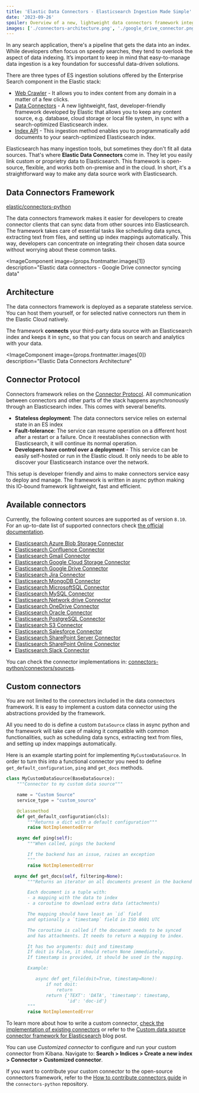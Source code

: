 ```yaml
---
title: 'Elastic Data Connectors - Elasticsearch Ingestion Made Simple'
date: '2023-09-26'
spoiler: Overview of a new, lightweight data connectors framework integrated with the Elastic stack that can ingest data from any source into the Elasticsearch index.
images: ['./connectors-architecture.png', './google_drive_connector.png']
---
```


In any search application, there's a pipeline that gets the data into an index. While developers often focus on speedy searches, they tend to overlook the aspect of data indexing. It’s important to keep in mind that easy-to-manage data ingestion is a key foundation for successful data-driven solutions.

There are three types of ES ingestion solutions offered by the Enterprise Search component in the Elastic stack:

- [Web Crawler](https://www.elastic.co/guide/en/enterprise-search/current/crawler.html) - It allows you to index content from any domain in a matter of a few clicks.
- [Data Connectors](https://www.elastic.co/guide/en/enterprise-search/current/connectors.html) - A new lightweight, fast, developer-friendly framework developed by Elastic that allows you to keep any content source, e.g. database, cloud storage or local file system, in sync with a search-optimized Elasticsearch index.
- [Index API](https://www.elastic.co/guide/en/enterprise-search/current/ingestion-apis.html) - This ingestion method enables you to programmatically add documents to your search-optimized Elasticsearch index.

Elasticsearch has many ingestion tools, but sometimes they don't fit all data sources. That's where **Elastic Data Connectors** come in. They let you easily link custom or proprietry data to Elasticsearch. This framework is open-source, flexible, and works both on-premise and in the cloud. In short, it's a straightforward way to make any data source work with Elasticsearch.

## Data Connectors Framework

[elastic/connectors-python](https://github.com/elastic/connectors-python)

The data connectors framework makes it easier for developers to create connector clients that can sync data from other sources into Elasticsearch. The framework takes care of essential tasks like scheduling data syncs, extracting text from files, and setting up index mappings automatically. This way, developers can concentrate on integrating their chosen data source without worrying about these common tasks.

<ImageComponent
  image={props.frontmatter.images[1]}
  description="Elastic data connectors - Google Drive connector syncing data"
></ImageComponent>

## Architecture

The data connectors framework is deployed as a separate stateless service. You can host them yourself, or for selected native connectors run them in the Elastic Cloud natively.

The framework **connects** your third-party data source with an Elasticsearch index and keeps it in sync, so that you can focus on search and analytics with your data.

<ImageComponent
  image={props.frontmatter.images[0]}
  description="Elastic Data Connectors Architecture"
></ImageComponent>

## Connector Protocol

Connectors framework relies on the [Connector Protocol](https://github.com/elastic/connectors-python/blob/main/docs/CONNECTOR_PROTOCOL.md). All communication between connectors and other parts of the stack happens asynchronously through an Elasticsearch index. This comes with several benefits.

- **Stateless deployment**: The data connectors service relies on external state in an ES index
- **Fault-tolerance**: The service can resume operation on a different host after a restart or a failure. Once it reestablishes connection with Elasticsearch, it will continue its normal operation.
- **Developers have control over a deployment** - This service can be easily self-hosted or run in the Elastic cloud. It only needs to be able to discover your Elasticsearch instance over the network.

This setup is developer friendly and aims to make connectors service easy to deploy and manage. The framework is written in async python making this IO-bound framework lightweight, fast and efficient.

## Available connectors

Currently, the following content sources are supported as of version `8.10`. For an up-to-date list of supported connectors check [the official documentation](https://www.elastic.co/guide/en/enterprise-search/current/connectors.html).

- [Elasticsearch Azure Blob Storage Connector](https://www.elastic.co/guide/en/enterprise-search/current/connectors-azure-blob.html)
- [Elasticsearch Confluence Connector](https://www.elastic.co/guide/en/enterprise-search/current/connectors-confluence.html)
- [Elasticsearch Gmail Connector](https://www.elastic.co/guide/en/enterprise-search/current/connectors-gmail.html)
- [Elasticsearch Google Cloud Storage Connector](https://www.elastic.co/guide/en/enterprise-search/current/connectors-google-cloud.html)
- [Elasticsearch Google Drive Connector](https://www.elastic.co/guide/en/enterprise-search/current/connectors-google-drive.html)
- [Elasticsearch Jira Connector](https://www.elastic.co/guide/en/enterprise-search/current/connectors-jira.html)
- [Elasticsearch MongoDB Connector](https://www.elastic.co/guide/en/enterprise-search/current/connectors-mongodb.html)
- [Elasticsearch MicrosoftSQL Connector](https://www.elastic.co/guide/en/enterprise-search/current/connectors-ms-sql.html)
- [Elasticsearch MySQL Connector](https://www.elastic.co/guide/en/enterprise-search/current/connectors-mysql.html)
- [Elasticsearch Network drive Connector](https://www.elastic.co/guide/en/enterprise-search/current/connectors-network-drive.html)
- [Elasticsearch OneDrive Connector](https://www.elastic.co/guide/en/enterprise-search/current/connectors-onedrive.html)
- [Elasticsearch Oracle Connector](https://www.elastic.co/guide/en/enterprise-search/current/connectors-oracle.html)
- [Elasticsearch PostgreSQL Connector](https://www.elastic.co/guide/en/enterprise-search/current/connectors-postgresql.html)
- [Elasticsearch S3 Connector](https://www.elastic.co/guide/en/enterprise-search/current/connectors-s3.html)
- [Elasticsearch Salesforce Connector](https://www.elastic.co/guide/en/enterprise-search/current/connectors-salesforce.html)
- [Elasticsearch SharePoint Server Connector](https://www.elastic.co/guide/en/enterprise-search/current/connectors-sharepoint.html)
- [Elasticsearch SharePoint Online Connector](https://www.elastic.co/guide/en/enterprise-search/current/connectors-sharepoint-online.html)
- [Elasticsearch Slack Connector](https://www.elastic.co/guide/en/enterprise-search/current/connectors-slack.html)

You can check the connector implementations in: [connectors-python/connectors/sources](https://github.com/elastic/connectors-python/tree/main/connectors/sources).

## Custom connectors

You are not limited to the connectors included in the data connectors framework. It is easy to implement a custom data connector using the abstractions provided by the framework.

All you need to do is define a custom `DataSource` class in async python and the framework will take care of making it compatible with common functionalities, such as scheduling data syncs, extracting text from files, and setting up index mappings automatically.

Here is an example starting point for implementing `MyCustomDataSource`. In order to turn this into a functional connector you need to define `get_default_configuration`, `ping` and `get_docs` methods.

```python
class MyCustomDataSource(BaseDataSource):
    """Connector to my custom data source"""

    name = "Custom Source"
    service_type = "custom_source"

    @classmethod
    def get_default_configuration(cls):
        """Returns a dict with a default configuration"""
        raise NotImplementedError

    async def ping(self):
        """When called, pings the backend

        If the backend has an issue, raises an exception
        """
        raise NotImplementedError

   async def get_docs(self, filtering=None):
        """Returns an iterator on all documents present in the backend

        Each document is a tuple with:
        - a mapping with the data to index
        - a coroutine to download extra data (attachments)

        The mapping should have least an `id` field
        and optionally a `timestamp` field in ISO 8601 UTC

        The coroutine is called if the document needs to be synced
        and has attachments. It needs to return a mapping to index.

        It has two arguments: doit and timestamp
        If doit is False, it should return None immediately.
        If timestamp is provided, it should be used in the mapping.

        Example:

           async def get_file(doit=True, timestamp=None):
               if not doit:
                   return
               return {'TEXT': 'DATA', 'timestamp': timestamp,
                       'id': 'doc-id'}
        """
        raise NotImplementedError
```

To learn more about how to write a custom connector, [check the implementation of existing connectors](https://github.com/elastic/connectors-python/tree/main/connectors/sources) or refer to the [Custom data source connector framework for Elasticsearch](fsd) blog post.

You can use _Customized connector_ to configure and run your custom connector from Kibana. Navigate to: **Search > Indices > Create a new index > Connector > Customized connector**.

If you want to contribute your custom connector to the open-source connectors framework, refer to the [How to contribute connectors guide](https://github.com/elastic/connectors-python/blob/main/docs/CONTRIBUTING.md) in the `connectors-python` repository.
